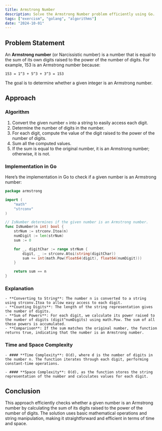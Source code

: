 ```yaml
---
title: Armstrong Number
description: Solve the Armstrong Number problem efficiently using Go.
tags: ["exercism", "golang", "algorithms"]
date: "2024-10-01"
---
```


## Problem Statement

An **Armstrong number** (or Narcissistic number) is a number that is equal to the sum of its own digits raised to the power of the number of digits. For example, 153 is an Armstrong number because:

```plaintext
153 = 1^3 + 5^3 + 3^3 = 153
```

The goal is to determine whether a given integer is an Armstrong number.

## Approach

### Algorithm

1. Convert the given number `n` into a string to easily access each digit.
2. Determine the number of digits in the number.
3. For each digit, compute the value of the digit raised to the power of the number of digits.
4. Sum all the computed values.
5. If the sum is equal to the original number, it is an Armstrong number; otherwise, it is not.

### Implementation in Go

Here’s the implementation in Go to check if a given number is an Armstrong number:

```go
package armstrong

import (
	"math"
	"strconv"
)

// IsNumber determines if the given number is an Armstrong number.
func IsNumber(n int) bool {
	strNum := strconv.Itoa(n)
	numDigit := len(strNum)
	sum := 0

	for _, digitChar := range strNum {
		digit, _ := strconv.Atoi(string(digitChar))
		sum += int(math.Pow(float64(digit), float64(numDigit)))
	}

	return sum == n
}
```

### Explanation
    - **Converting to String**: The number n is converted to a string using strconv.Itoa to allow easy access to each digit.
    - **Counting Digits**: The length of the string representation gives the number of digits.
    - **Sum of Powers**: For each digit, we calculate its power raised to the number of digits (digit^numDigits) using math.Pow. The sum of all these powers is accumulated.
    - **Comparison**: If the sum matches the original number, the function returns true, indicating that the number is an Armstrong number.

### **Time and Space Complexity**
    - #### **Time Complexity**: O(d), where d is the number of digits in the number n. The function iterates through each digit, performing constant-time operations.

    - #### **Space Complexity**: O(d), as the function stores the string representation of the number and calculates values for each digit.

## Conclusion
This approach efficiently checks whether a given number is an Armstrong number by calculating the sum of its digits raised to the power of the number of digits. The solution uses basic mathematical operations and string manipulation, making it straightforward and efficient in terms of time and space.